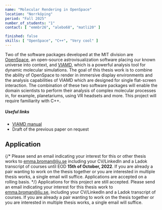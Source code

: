 ---
name: "Molecular Rendering in OpenSpace"
location: "Norrköping"
period: "Fall 2025"
number_of_students: "1"
contact: [ "emmbr26", "alebo68", "matli20" ]

finished: false
skills: [ "OpenSpace", "C++", "Very cool" ]
---

Two of the software packages developed at the MIT division are [OpenSpace](https://openspaceproject.com), an open-source astrovisualization software placing our known universe into context, and [VIAMD](https://github.com/scanberg/viamd), which is a powerful analysis tool for dynamic molecular simulations.  The goal of this thesis work is to combine the ability of OpenSpace to render in immersive display environments and the analysis capabilities of VIAMD which are designed for single flat-screen interaction.  The combination of these two software packages will enable the domain scientists to perform their analysis of complex molecular processes in, for example, planetariums, using VR headsets and more.  This project will require familiarity with C++.

##### Useful links
- [VIAMD manual](https://github.com/scanberg/viamd/wiki)
- Draft of the previous paper on request

## Application
{/*
Please send an email indicating your interest for this or other thesis works to [emma.broman@liu.se](mailto:emma.broman@liu.se) including your CV/LinkedIn and a Ladok transcript of courses until EOD **15th of October, 2022**. If you are already a pair wanting to work on the thesis together or you are interested in multiple thesis works, a single email will suffice. 
Applications are accepted on a rolling basis.
*/}
Applications for this project are still accepted. Please send an email indicating your interest for this thesis work to [emma.broman@liu.se](mailto:emma.broman@liu.se), including your CV/LinkedIn and a Ladok transcript of courses. If you are already a pair wanting to work on the thesis together or you are interested in multiple thesis works, a single email will suffice.
